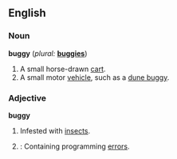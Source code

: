 ==English==

===Noun===
'''buggy'''  (''plural:'' '''[[buggies]]''')
# A small horse-drawn [[cart]].
# A small motor [[vehicle]], such as a [[dune buggy]].

===Adjective===
'''buggy'''
# Infested with [[insect]]s.
# {{computiung}}: Containing programming [[error]]s.